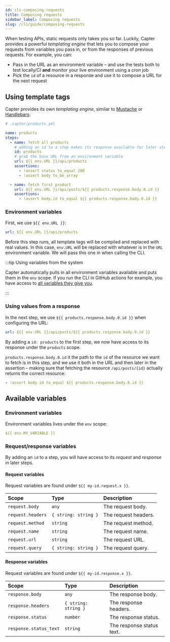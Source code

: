 ```yaml
---
id: cli-composing-requests
title: Composing requests
sidebar_label: Composing requests
slug: /cli/guide/composing-requests
---
```


When testing APIs, static requests only takes you so far. Luckily, Capter provides a powerful _templating engine_ that lets you to compose your requests from variables you pass in, or from the responses of previous requests. For example, you can:

- Pass in the URL as an environment variable – and use the tests both to test locally/CI **and** monitor your live environment using a cron job
- Pick the `id` of a resource in a response and use it to compose a URL for the next request

## Using template tags

Capter provides its own _templating engine_, similar to [Mustache](http://mustache.github.io/) or [Handlebars](https://handlebarsjs.com/):

```yml {7,9,15,17}
# .capter/products.yml

name: products
steps:
  - name: fetch all products
    # adding an id to a step makes its response available for later steps
    id: products
    # grab the base URL from an environment variable
    url: ${{ env.URL }}/api/products
    assertions:
      - !assert status to_equal 200
      - !assert body to_be_array

  - name: fetch first product
    url: ${{ env.URL }}/api/posts/${{ products.response.body.0.id }}
    assertions:
      - !assert body.id to_equal ${{ products.response.body.0.id }}
```

### Environment variables

First, we use `${{ env.URL }}`:

```yml
url: ${{ env.URL }}/api/products
```

Before this step runs, all template tags will be compiled and replaced with real values. In this case, `env.URL` will be replaced with whatever is in the `URL` environment variable. We will pass this one in when calling the CLI.

:::tip Using variables from the system

Capter automatically pulls in all environment variables available and puts them in the `env` scope. If you run the CLI in GitHub actions for example, you have access to [all variables they give you](https://docs.github.com/en/actions/reference/environment-variables).

:::

### Using values from a response

In the next step, we use `${{ products.response.body.0.id }}` when configuring the URL:

```yml
url: ${{ env.URL }}/api/posts/${{ products.response.body.0.id }}
```

By adding a `id: products` to the first step, we now have access to its response under the `products` scope.

`products.response.body.0.id` it the path to the `id` of the resource we want to fetch is in this step, and we use it both in the URL and then later in the assertion – making sure that fetching the resource `/api/posts/{id}` actually returns the correct resource:

```yml
- !assert body.id to_equal ${{ products.response.body.0.id }}
```

## Available variables

### Environment variables

Environment variables lives under the `env` scope:

```yml
${{ env.MY_VARIABLE }}
```

### Request/response variables

By adding an `id` to a step, you will have access to its _request_ and _response_ in later steps.

#### Request variables

Request variables are found under `${{ my-id.request.x }}`.

| Scope             | Type                 | Description          |
| :---------------- | :------------------- | :------------------- |
| `request.body`    | `any`                | The request body.    |
| `request.headers` | `{ string: string }` | The request headers. |
| `request.method`  | `string`             | The request method.  |
| `request.name`    | `string`             | The request name.    |
| `request.url`     | `string`             | The request URL.     |
| `request.query`   | `{ string: string }` | The request query.   |

#### Response variables

Request variables are found under `${{ my-id.response.x }}`.

| Scope                  | Type                 | Description               |
| :--------------------- | :------------------- | :------------------------ |
| `response.body`        | `any`                | The response body.        |
| `response.headers`     | `{ string: string }` | The response headers.     |
| `response.status`      | `number`             | The response status.      |
| `response.status_text` | `string`             | The response status text. |
